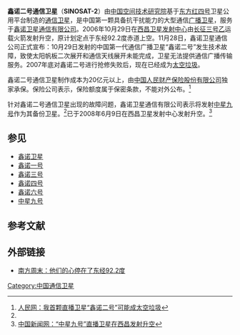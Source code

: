 '''鑫诺二号通信卫星'''（'''SINOSAT-2'''）由[[中国空间技术研究院|中国空间技术研究院]]基于[[东方红四号|东方红四号]]卫星公用平台制造的[[通信卫星|通信卫星]]，是中国第一颗具备抗干扰能力的大型通信[[广播卫星|广播卫星]]，服务于[[鑫诺卫星通信有限公司|鑫诺卫星通信有限公司]]。2006年10月29日在[[西昌卫星发射中心|西昌卫星发射中心]]由[[长征三号乙|长征三号乙]]运载火箭发射升空，原计划定点于东经92.2度赤道上空。11月28日，鑫诺卫星通信公司正式宣布：10月29日发射的中国第一代通信广播卫星“鑫诺二号”发生技术故障，致使太阳帆板二次展开和通信天线展开未能完成，卫星无法提供通信广播传输服务。2007年底对鑫诺二号进行抢修失败后，现在已经成为[[太空垃圾|太空垃圾]]。

鑫诺二号通信卫星制作成本为20亿元以上，由[[中国人民财产保险股份有限公司|中国人民财产保险股份有限公司]]独家承保。保险公司表示，保险额度属于保密条款，不能对外公布。<ref name=r>[http://scitech.people.com.cn/GB/5107109.html 人民网：我首颗直播卫星“鑫诺二号”可能成太空垃圾]</ref>

针对鑫诺二号通信卫星出现的故障问题，鑫诺卫星通信有限公司表示将发射[[中星九号|中星九号]]作为其备份卫星。<ref name="r"/>已于2008年6月9日在西昌卫星发射中心发射升空。<ref>[http://news.sohu.com/20080609/n257380994.shtml 中国新闻网：“中星九号”直播卫星在西昌发射升空]</ref>

==参见==
*[[鑫诺卫星|鑫诺卫星]]
*[[鑫诺一号|鑫诺一号]]
*[[鑫诺三号|鑫诺三号]]
*[[鑫诺四号|鑫诺四号]]
*[[鑫诺六号|鑫诺六号]]
*[[中星九号|中星九号]]

==参考文献==
{{reflist}}

==外部链接==
* [http://www.nanfangdaily.com.cn/zm/20061207/xw/ttzs/200612070006.asp 南方周末：他们的心停在了东经92.2度]

{{中国航天}}
{{China-spacecraft-stub}}
{{航天小作品}}
[[Category:中国通信卫星|Category:中国通信卫星]]